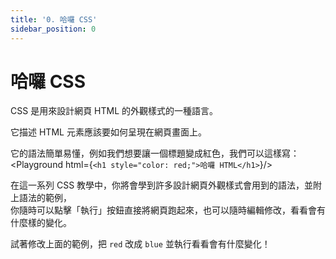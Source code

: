 ```yaml
---
title: '0. 哈囉 CSS'
sidebar_position: 0
---
```


# 哈囉 CSS
CSS 是用來設計網頁 HTML 的外觀樣式的一種語言。

它描述 HTML 元素應該要如何呈現在網頁畫面上。

它的語法簡單易懂，例如我們想要讓一個標題變成紅色，我們可以這樣寫：
<Playground html={`<h1 style="color: red;">哈囉 HTML</h1>`}/>

在這一系列 CSS 教學中，你將會學到許多設計網頁外觀樣式會用到的語法，並附上語法的範例，<br/>
你隨時可以點擊「執行」按鈕直接將網頁跑起來，也可以隨時編輯修改，看看會有什麼樣的變化。

試著修改上面的範例，把 `red` 改成 `blue` 並執行看看會有什麼變化！